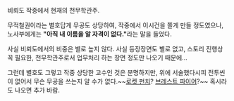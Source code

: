 비뢰도 작중에서 현재의 천무학관주.

무적철권이라는 별호답게 무공도 상당하여, 작중에서 이시건을 쫄게 만들 정도였으나, 노사부에게는 '''"아직 내 이름을 알 자격이 없다."'''라는 말을 들었다.

사실 비뢰도에서의 비중은 별로 높지 않다. 사실 등장장면도 별로 없고, 스토리 진행상 꼭 필요한, 천무학관주로서 업무처리 하는 장면 정도만 나오기 때문에...

그런데 별호도 그렇고 작중 상당한 고수인 것은 분명하지만, 위에 서술했다시피 전투씬이 없어서 무슨 무공을 쓰는지 알 수가 없다.~~[[로켓 펀치]]? [[브레스트 파이어]]?~~ 혹시라도 나오면 추가 바람.
